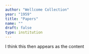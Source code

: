 ```yaml
---
author: "Wellcome Collection"
year: "1959"
title: "Papers"
name: ""
draft: false
type: institution
---
```

I think this then appears as the content
